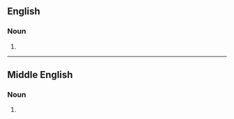 ==English==

===Noun===
{{en-noun|knyfes|knyves}}

# {{obsolete spelling of|knife|lang=en}}

----

==Middle English==

===Noun===
{{head|enm|noun}}

# {{alt form|knyf|lang=enm}}